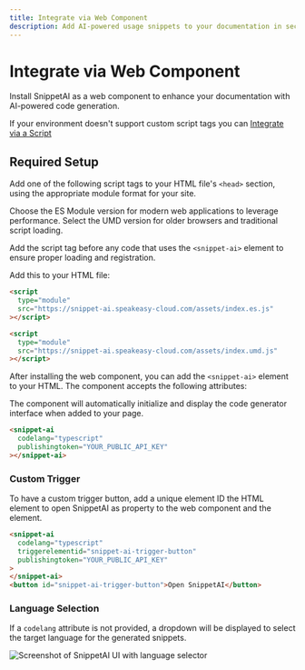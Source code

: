 ```yaml
---
title: Integrate via Web Component
description: Add AI-powered usage snippets to your documentation in seconds.
---
```



# Integrate via Web Component

Install SnippetAI as a web component to enhance your documentation with AI-powered code generation.

If your environment doesn't support custom script tags you can [Integrate via a Script](/docs/snippet-ai/integrate-via-script)

## Required Setup

Add one of the following script tags to your HTML file's `<head>` section, using the appropriate module format for your site.

Choose the ES Module version for modern web applications to leverage performance. Select the UMD version for older browsers and traditional script loading.

Add the script tag before any code that uses the `<snippet-ai>` element to ensure proper loading and registration.

Add this to your HTML file:

<CodeWithTabs>

```html !!tabs ES Module
<script
  type="module"
  src="https://snippet-ai.speakeasy-cloud.com/assets/index.es.js"
></script>
```

```html !!tabs UMD
<script
  type="module"
  src="https://snippet-ai.speakeasy-cloud.com/assets/index.umd.js"
></script>
```

</CodeWithTabs>

After installing the web component, you can add the `<snippet-ai>` element to your HTML. The component accepts the following attributes:

<Table
  data={[
    { attribute: "`publishingtoken`", description: "Your public API key for authentication", required: "Yes", default: "-" },
    { attribute: "`codelang`", description: "Programming language for code generation (`typescript`, `python`, `go`, `java`, `csharp`, `php`)", required: "No", default: "-" },
    { attribute: "`triggerelementid`", description: "Custom ID attribute for a button element that will open SnippetAI when clicked", required: "No", default: "-" },
    { attribute: "`toggleshortcut`", description: "Keyboard shortcut to open the Command Bar", required: "No", default: "`\"$mod+k\"` (cmd+k / ctrl+k)" },
    { attribute: "`zindex`", description: "Z-index of the command bar", required: "No", default: "`\"1000\"`" },
    { attribute: "`suggestions`", description: "Searchable list of suggestions for the command bar", required: "No", default: "`\"[]\"`" }
  ]}
  columns={[
    { key: "attribute", header: "Attribute" },
    { key: "description", header: "Description" },
    { key: "required", header: "Required" },
    { key: "default", header: "Default" }
  ]}
/>

The component will automatically initialize and display the code generator interface when added to your page.

```html
<snippet-ai
  codelang="typescript"
  publishingtoken="YOUR_PUBLIC_API_KEY"
></snippet-ai>
```

### Custom Trigger

To have a custom trigger button, add a unique element ID the HTML element to open SnippetAI as property to the web component and the element.

```html
<snippet-ai
  codelang="typescript"
  triggerelementid="snippet-ai-trigger-button"
  publishingtoken="YOUR_PUBLIC_API_KEY"
>
</snippet-ai>
<button id="snippet-ai-trigger-button">Open SnippetAI</button>
```

### Language Selection

If a `codelang` attribute is not provided, a dropdown will be displayed to select the target language for the generated snippets.

![Screenshot of SnippetAI UI with language selector](../assets/snippet-ai/snippet-ai-language-select.png)

